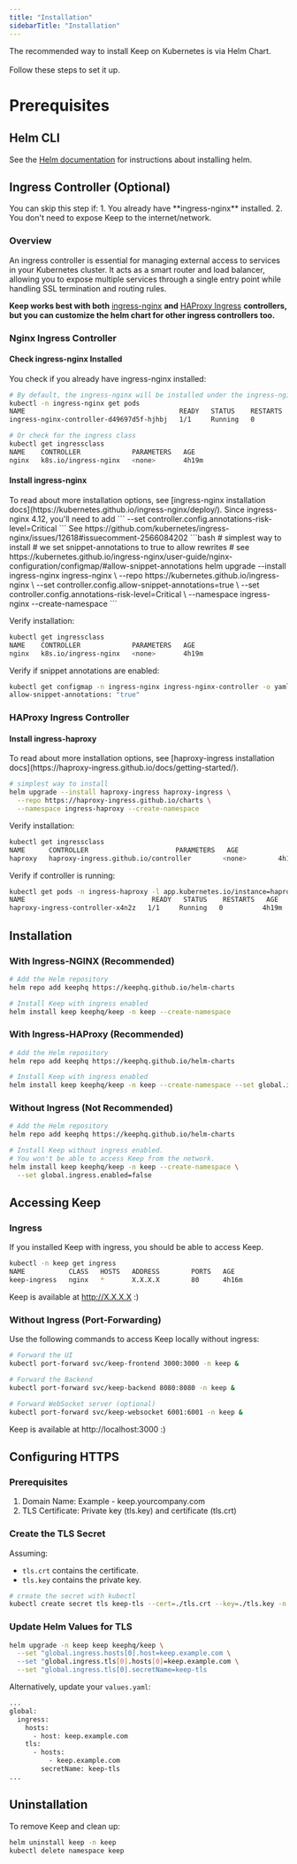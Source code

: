 ```yaml
---
title: "Installation"
sidebarTitle: "Installation"
---
```


<Tip>
The recommended way to install Keep on Kubernetes is via Helm Chart. <br></br>
Follow these steps to set it up.
</Tip>

# Prerequisites

## Helm CLI
See the [Helm documentation](https://helm.sh/docs/intro/install/) for instructions about installing helm.

## Ingress Controller (Optional)
<Info>
You can skip this step if:
1. You already have **ingress-nginx** installed.
2. You don't need to expose Keep to the internet/network.
</Info>

### Overview
An ingress controller is essential for managing external access to services in your Kubernetes cluster. It acts as a smart router and load balancer, allowing you to expose multiple services through a single entry point while handling SSL termination and routing rules.



**Keep works best with both** [ingress-nginx](https://github.com/kubernetes/ingress-nginx) **and** [HAProxy Ingress](https://haproxy-ingress.github.io/) **controllers, but you can customize the helm chart for other ingress controllers too.**


### Nginx Ingress Controller

#### Check ingress-nginx Installed
You check if you already have ingress-nginx installed:
```bash
# By default, the ingress-nginx will be installed under the ingress-nginx namespace
kubectl -n ingress-nginx get pods
NAME                                       READY   STATUS    RESTARTS   AGE
ingress-nginx-controller-d49697d5f-hjhbj   1/1     Running   0          4h19m

# Or check for the ingress class
kubectl get ingressclass
NAME    CONTROLLER             PARAMETERS   AGE
nginx   k8s.io/ingress-nginx   <none>       4h19m

```

#### Install ingress-nginx
<Info>
To read about more installation options, see [ingress-nginx installation docs](https://kubernetes.github.io/ingress-nginx/deploy/).
</Info>
<Tip>
Since ingress-nginx 4.12, you'll need to add
```
--set controller.config.annotations-risk-level=Critical
```
See https://github.com/kubernetes/ingress-nginx/issues/12618#issuecomment-2566084202
</Tip>
```bash
# simplest way to install
# we set snippet-annotations to true to allow rewrites
#   see https://kubernetes.github.io/ingress-nginx/user-guide/nginx-configuration/configmap/#allow-snippet-annotations
helm upgrade --install ingress-nginx ingress-nginx \
  --repo https://kubernetes.github.io/ingress-nginx \
  --set controller.config.allow-snippet-annotations=true \
  --set controller.config.annotations-risk-level=Critical \
  --namespace ingress-nginx --create-namespace
```

Verify installation:
```bash
kubectl get ingressclass
NAME    CONTROLLER             PARAMETERS   AGE
nginx   k8s.io/ingress-nginx   <none>       4h19m
```

Verify if snippet annotations are enabled:
```bash
kubectl get configmap -n ingress-nginx ingress-nginx-controller -o yaml | grep allow-snippet-annotations
allow-snippet-annotations: "true"
```

### HAProxy Ingress Controller

#### Install ingress-haproxy
<Info>
To read about more installation options, see [haproxy-ingress installation docs](https://haproxy-ingress.github.io/docs/getting-started/).
</Info>

```bash
# simplest way to install
helm upgrade --install haproxy-ingress haproxy-ingress \
  --repo https://haproxy-ingress.github.io/charts \
  --namespace ingress-haproxy --create-namespace
```

Verify installation:
```bash
kubectl get ingressclass
NAME      CONTROLLER                      PARAMETERS   AGE
haproxy   haproxy-ingress.github.io/controller        <none>        4h19m
```

Verify if controller is running:
```bash
kubectl get pods -n ingress-haproxy -l app.kubernetes.io/instance=haproxy-ingress
NAME                                READY   STATUS    RESTARTS   AGE
haproxy-ingress-controller-x4n2z   1/1     Running   0          4h19m
```

## Installation

### With Ingress-NGINX (Recommended)

```bash
# Add the Helm repository
helm repo add keephq https://keephq.github.io/helm-charts

# Install Keep with ingress enabled
helm install keep keephq/keep -n keep --create-namespace
```

### With Ingress-HAProxy (Recommended)

```bash
# Add the Helm repository
helm repo add keephq https://keephq.github.io/helm-charts

# Install Keep with ingress enabled
helm install keep keephq/keep -n keep --create-namespace --set global.ingress.className=haproxy
```

### Without Ingress (Not Recommended)

```bash
# Add the Helm repository
helm repo add keephq https://keephq.github.io/helm-charts

# Install Keep without ingress enabled.
# You won't be able to access Keep from the network.
helm install keep keephq/keep -n keep --create-namespace \
  --set global.ingress.enabled=false
```

## Accessing Keep

### Ingress
If you installed Keep with ingress, you should be able to access Keep.

```bash
kubectl -n keep get ingress
NAME           CLASS   HOSTS   ADDRESS        PORTS   AGE
keep-ingress   nginx   *       X.X.X.X        80      4h16m
```

Keep is available at http://X.X.X.X :)

### Without Ingress (Port-Forwarding)

Use the following commands to access Keep locally without ingress:
```bash
# Forward the UI
kubectl port-forward svc/keep-frontend 3000:3000 -n keep &

# Forward the Backend
kubectl port-forward svc/keep-backend 8080:8080 -n keep &

# Forward WebSocket server (optional)
kubectl port-forward svc/keep-websocket 6001:6001 -n keep &
```

Keep is available at http://localhost:3000 :)

## Configuring HTTPS

### Prerequisites
1. Domain Name: Example - keep.yourcompany.com
2. TLS Certificate: Private key (tls.key) and certificate (tls.crt)

### Create the TLS Secret

Assuming:
- `tls.crt` contains the certificate.
- `tls.key` contains the private key.

```bash
# create the secret with kubectl
kubectl create secret tls keep-tls --cert=./tls.crt --key=./tls.key -n keep
```

### Update Helm Values for TLS
```bash
helm upgrade -n keep keep keephq/keep \
  --set "global.ingress.hosts[0].host=keep.example.com \
  --set "global.ingress.tls[0].hosts[0]=keep.example.com \
  --set "global.ingress.tls[0].secretName=keep-tls
```



Alternatively, update your `values.yaml`:
```bash
...
global:
  ingress:
    hosts:
      - host: keep.example.com
    tls:
      - hosts:
          - keep.example.com
        secretName: keep-tls
...
```


## Uninstallation
To remove Keep and clean up:
```bash
helm uninstall keep -n keep
kubectl delete namespace keep
```
